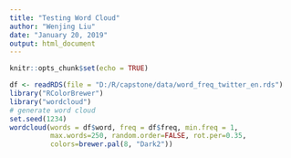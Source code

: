 ```yaml
---
title: "Testing Word Cloud"
author: "Wenjing Liu"
date: "January 20, 2019"
output: html_document
---
```


```r
knitr::opts_chunk$set(echo = TRUE)
```

```r
df <- readRDS(file = "D:/R/capstone/data/word_freq_twitter_en.rds")
library("RColorBrewer")
library("wordcloud")
# generate word cloud
set.seed(1234)
wordcloud(words = df$word, freq = df$freq, min.freq = 1,
          max.words=250, random.order=FALSE, rot.per=0.35, 
          colors=brewer.pal(8, "Dark2"))
```

